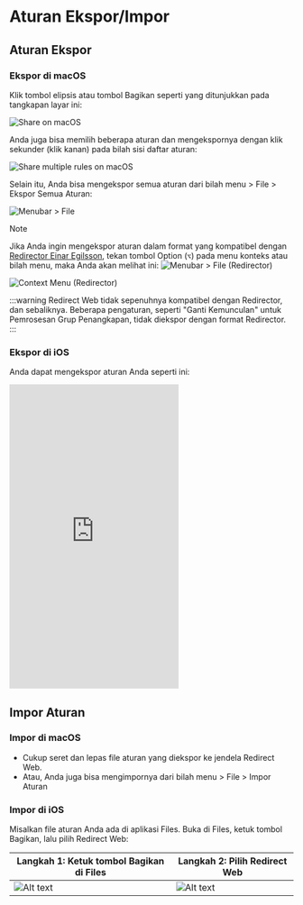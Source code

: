 # Aturan Ekspor/Impor

## Aturan Ekspor

### Ekspor di macOS

Klik tombol elipsis atau tombol Bagikan seperti yang ditunjukkan pada tangkapan layar ini:

![Share on macOS](/img/share-on-macos.png)

Anda juga bisa memilih beberapa aturan dan mengekspornya dengan klik sekunder (klik kanan) pada bilah sisi daftar aturan:

![Share multiple rules on macOS](/img/multiselect-on-macos.png)

Selain itu, Anda bisa mengekspor semua aturan dari bilah menu > File > Ekspor Semua Aturan:

![Menubar > File](/img/menubar-file.png)

> [!NOTE]
> Jika Anda ingin mengekspor aturan dalam format yang kompatibel dengan [Redirector Einar Egilsson](https://einaregilsson.com/redirector/), tekan tombol Option (`⌥`) pada menu konteks atau bilah menu, maka Anda akan melihat ini:
> ![Menubar > File (Redirector)](/img/menubar-file-redirector.png)
>
> ![Context Menu (Redirector)](/img/context-menu-redirector.png)
>
> :::warning
> Redirect Web tidak sepenuhnya kompatibel dengan Redirector, dan sebaliknya. Beberapa pengaturan, seperti "Ganti Kemunculan" untuk Pemrosesan Grup Penangkapan, tidak diekspor dengan format Redirector.
> :::

### Ekspor di iOS

Anda dapat mengekspor aturan Anda seperti ini:

<iframe height="540" src="https://www.youtube.com/embed/uQ6-SLEMlT4" title="iOS Demo Video for exporting rules (YouTube)" frameborder="0" allow="accelerometer; autoplay; clipboard-write; encrypted-media; gyroscope; picture-in-picture; web-share" allowfullscreen></iframe>

## Impor Aturan

### Impor di macOS

- Cukup seret dan lepas file aturan yang diekspor ke jendela Redirect Web.
- Atau, Anda juga bisa mengimpornya dari bilah menu > File > Impor Aturan

### Impor di iOS

Misalkan file aturan Anda ada di aplikasi Files. Buka di Files, ketuk tombol Bagikan, lalu pilih Redirect Web:

| Langkah 1: Ketuk tombol Bagikan di Files | Langkah 2: Pilih Redirect Web         |
| ------------------------------------ | ------------------------------------- |
| ![Alt text](/img/files-share-ios.png) | ![Alt text](/img/share-sheet-ios.png) |